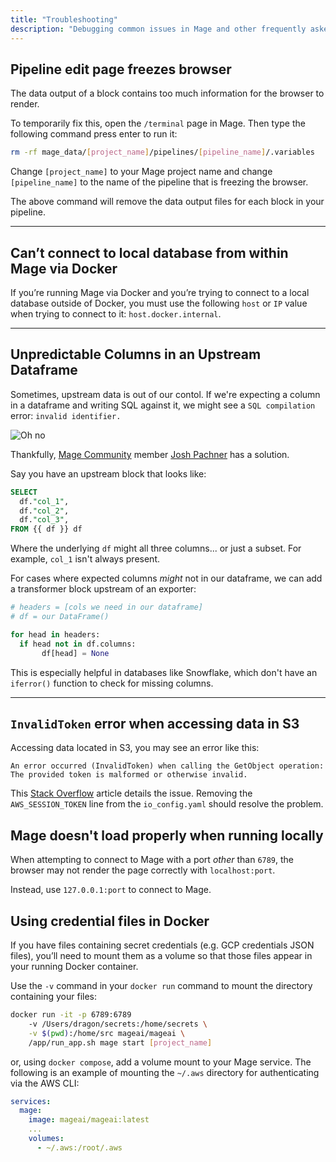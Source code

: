 ```yaml
---
title: "Troubleshooting"
description: "Debugging common issues in Mage and other frequently asked questions."
---
```


## Pipeline edit page freezes browser

The data output of a block contains too much information for the browser to render.

To temporarily fix this, open the `/terminal` page in Mage.
Then type the following command press enter to run it:

```bash
rm -rf mage_data/[project_name]/pipelines/[pipeline_name]/.variables
```

<Info>Change `[project_name]` to your Mage project name and change `[pipeline_name]` to the name of the pipeline that is freezing the browser.</Info>

The above command will remove the data output files for each block in your pipeline.

---

## Can’t connect to local database from within Mage via Docker

If you’re running Mage via Docker and you’re trying to connect to a local database outside of
Docker, you must use the following `host` or `IP` value when trying to connect to it:
`host.docker.internal`.

---

## Unpredictable Columns in an Upstream Dataframe

Sometimes, upstream data is out of our contol. If we're expecting a column in a dataframe and writing SQL against it, we might see a `SQL compilation` error: `invalid identifier.`

<Frame><img alt="Oh no" src="https://media0.giphy.com/media/t1RCtCTlFUhby/200w.gif" /></Frame>

Thankfully, [Mage Community](https://join.slack.com/t/mageai/shared_invite/zt-1adn34w4m-t~TcnPTlo3~5~d_0raOp6A) member [Josh Pachner](https://mageai.slack.com/team/U05B9DLK0N7) has a solution. 

Say you have an upstream block that looks like:

```SQL
SELECT 
  df."col_1",
  df."col_2",
  df."col_3",
FROM {{ df }} df
```

Where the underlying `df` might all three columns... or just a subset. For example, `col_1` isn't always present.

For cases where expected columns _might_ not in our dataframe, we can add a transformer block upstream of an exporter:

```python
# headers = [cols we need in our dataframe]
# df = our DataFrame()

for head in headers:
  if head not in df.columns:
       df[head] = None
```
This is especially helpful in databases like Snowflake, which don't have an `iferror()` function to check for missing columns.


---

## `InvalidToken` error when accessing data in S3

Accessing data located in S3, you may see an error like this:

```text
An error occurred (InvalidToken) when calling the GetObject operation: 
The provided token is malformed or otherwise invalid.
```

This [Stack Overflow](https://stackoverflow.com/questions/54837248/an-error-occurred-invalidtoken-when-calling-the-listbuckets-operation-the-pr) article details the issue. Removing the `AWS_SESSION_TOKEN` line from the `io_config.yaml` should resolve the problem.

## Mage doesn't load properly when running locally

When attempting to connect to Mage with a port _other_ than `6789`, the browser may not render the page correctly with `localhost:port`.

Instead, use `127.0.0.1:port` to connect to Mage.

## Using credential files in Docker

If you have files containing secret credentials (e.g. GCP credentials JSON files), you’ll need to mount them as a volume so that those files appear in your running Docker container.

Use the `-v` command in your `docker run` command to mount the directory containing your files:

```bash
docker run -it -p 6789:6789
    -v /Users/dragon/secrets:/home/secrets \
    -v $(pwd):/home/src mageai/mageai \
    /app/run_app.sh mage start [project_name]
```

or, using `docker compose`, add a volume mount to your Mage service. The following is an example of mounting the `~/.aws` directory for authenticating via the AWS CLI:

```yaml
services:
  mage:
    image: mageai/mageai:latest
    ...
    volumes:
      - ~/.aws:/root/.aws
```
